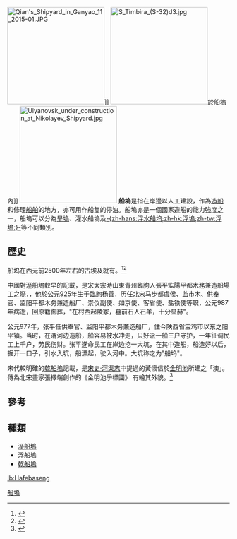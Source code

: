 [[File:Qian's_Shipyard_in_Ganyao_11_2015-01.JPG|220px]]]]
[[File:S_Timbira_(S-32)d3.jpg|220px]]於船塢內]]
[[File:Ulyanovsk_under_construction_at_Nikolayev_Shipyard.jpg|220px]]
'''船塢'''是指在岸邊以人工建設，作為[[造船|造船]]和修理[[船舶|船舶]]的地方，亦可用作船隻的停泊。船塢亦是一個國家造船的能力強度之一，船塢可以分為[[乾船塢|旱塢]]、灌水船塢及[[浮水船塢|-{zh-hans:浮水船坞;zh-hk:浮塢;zh-tw:浮塢;}-]]等不同類別。

==歷史==
船坞在西元前2500年左右的[[古埃及|古埃及]]就有。<ref>{{cite news|last=Boyle|first=Alan|title=4,500-year-old harbor structures and papyrus texts unearthed in Egypt|url=http://cosmiclog.nbcnews.com/_news/2013/04/15/17767610-4500-year-old-harbor-structures-and-papyrus-texts-unearthed-in-egypt?lite|newspaper=NBC|date=15 April 2013|accessdate=2014-07-28|archive-date=2013-06-05|archive-url=https://web.archive.org/web/20130605073037/http://cosmiclog.nbcnews.com/_news/2013/04/15/17767610-4500-year-old-harbor-structures-and-papyrus-texts-unearthed-in-egypt?lite|dead-url=no}}</ref><ref name=Marouard>{{cite journal |last1=Marouard |first1=Gregory |last2=Tallet |first2=Pierre |year=2012 |title=Wadi al-Jarf - An early pharaonic harbour on the Red Sea coast |journal=Egyptian Archaeology |volume=40 |issue= |pages=40–43 |publisher= |doi= |url=http://www.academia.edu/1819574/Wadi_al-Jarf_-_An_early_pharaonic_harbour_on_the_Red_Sea_coast_-_Egyptian_Archaeology_40_2012_p._40-43 |accessdate=18 April 2013}} </ref>

中國對溼船塢較早的記載，是宋太宗時山東青州臨朐人張平監陽平都木務兼造船場工之際，，他於公元925年生于[[臨朐|臨朐]]杨善，历任[[北宋|北宋]]马步都虞侯、监市木、供奉官、监阳平都木务兼造船厂、崇仪副使、如京使、客省使、盐铁使等职，公元987年病逝，回原籍御葬，"在村西起陵冢，墓前石人石羊，十分显赫"。

公元977年，张平任供奉官、监阳平都木务兼造船厂，住今陕西省宝鸡市以东之阳平镇。当时，在渭河边造船，船容易被水冲走，只好派一船三户守护，一年征调民工上千户，劳民伤财。张平遂命民工在岸边挖一大坑，在其中造船，船造好以后，掘开一口子，引水入坑，船漂起，驶入河中。大坑称之为"船坞"。

宋代較明確的[[乾船塢|乾船塢]]記載，是[[s:宋史/卷092|宋史·河渠志]]中提過的黃懷信於[[金明池|金明池]]所建之「澳」。傳為北宋畫家張擇端創作的《金明池爭標圖》 有繪其外貌。<ref>{{Cite book|title=古人的閒情逸趣：談古代中國的民俗生活與文化傳承|last=伊|first=永文|publisher=晶冠出版社|year=2021/08/10|isbn=9789860658637|location=台灣|pages=68}}</ref>

==參考==
{{REFLIST}}

==種類==
*[[溼船塢|溼船塢]]
*[[浮船塢|浮船塢]]
*[[乾船塢|乾船塢]]

{{Authority control}}

[[Category:船塢|]]

[[lb:Hafebaseng|lb:Hafebaseng]]